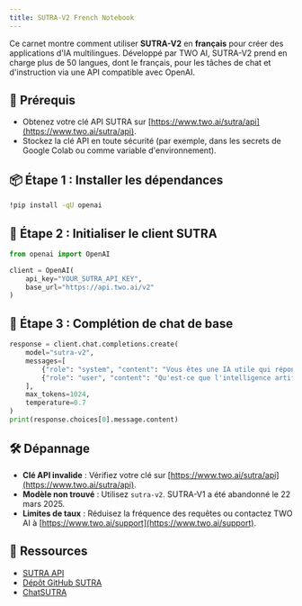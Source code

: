 ```yaml
---
title: SUTRA-V2 French Notebook
---
```


Ce carnet montre comment utiliser **SUTRA-V2** en **français** pour créer des applications d'IA multilingues. Développé par TWO AI, SUTRA-V2 prend en charge plus de 50 langues, dont le français, pour les tâches de chat et d'instruction via une API compatible avec OpenAI.

## 🔧 Prérequis

- Obtenez votre clé API SUTRA sur [https://www.two.ai/sutra/api](https://www.two.ai/sutra/api).
- Stockez la clé API en toute sécurité (par exemple, dans les secrets de Google Colab ou comme variable d'environnement).

## 📦 Étape 1 : Installer les dépendances

```bash
!pip install -qU openai
```

## 🔐 Étape 2 : Initialiser le client SUTRA

```python
from openai import OpenAI

client = OpenAI(
    api_key="YOUR_SUTRA_API_KEY",
    base_url="https://api.two.ai/v2"
)
```

## 💬 Étape 3 : Complétion de chat de base

```python
response = client.chat.completions.create(
    model="sutra-v2",
    messages=[
        {"role": "system", "content": "Vous êtes une IA utile qui répond de manière concise."},
        {"role": "user", "content": "Qu'est-ce que l'intelligence artificielle ? Expliquez en trois phrases."}
    ],
    max_tokens=1024,
    temperature=0.7
)
print(response.choices[0].message.content)
```

## 🛠 Dépannage

- **Clé API invalide** : Vérifiez votre clé sur [https://www.two.ai/sutra/api](https://www.two.ai/sutra/api).
- **Modèle non trouvé** : Utilisez `sutra-v2`. SUTRA-V1 a été abandonné le 22 mars 2025.
- **Limites de taux** : Réduisez la fréquence des requêtes ou contactez TWO AI à [https://www.two.ai/support](https://www.two.ai/support).

## 📎 Ressources

- [SUTRA API](https://www.two.ai/sutra/api)
- [Dépôt GitHub SUTRA](https://github.com/sutra-dev/sutra-cookbook)
- [ChatSUTRA](https://chat.two.ai)
